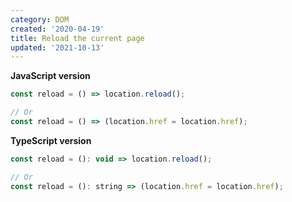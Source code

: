 ```yaml
---
category: DOM
created: '2020-04-19'
title: Reload the current page
updated: '2021-10-13'
---
```


**JavaScript version**

```js
const reload = () => location.reload();

// Or
const reload = () => (location.href = location.href);
```

**TypeScript version**

```js
const reload = (): void => location.reload();

// Or
const reload = (): string => (location.href = location.href);
```
